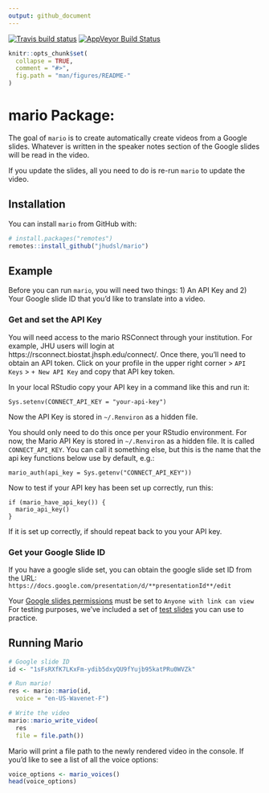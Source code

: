 ```yaml
---
output: github_document
---
```


[![Travis build status](https://travis-ci.com/jhudsl/mario.svg?branch=master)](https://travis-ci.com/jhudsl/mario)
[![AppVeyor Build Status](https://ci.appveyor.com/api/projects/status/github/jhudsl/mario?branch=master&svg=true)](https://ci.appveyor.com/project/jhudsl/mario)
<!-- README.md is generated from README.Rmd. Please edit that file -->

```r
knitr::opts_chunk$set(
  collapse = TRUE,
  comment = "#>",
  fig.path = "man/figures/README-"
)
```

# mario Package:

The goal of `mario` is to create automatically create videos from a Google slides.
Whatever is written in the speaker notes section of the Google slides will be read in the video.

If you update the slides, all you need to do is re-run `mario` to update the video.

## Installation

You can install `mario` from GitHub with:

``` r
# install.packages("remotes")
remotes::install_github("jhudsl/mario")
```

## Example

Before you can run `mario`, you will need two things:
1) An API Key and
2) Your Google slide ID that you'd like to translate into a video.

### Get and set the API Key

You will need access to the mario RSConnect through your institution. For example, JHU users will login at https://rsconnect.biostat.jhsph.edu/connect/. Once there, you'll need to obtain an API token.
Click on your profile in the upper right corner > `API Keys` > `+ New API Key` and copy that API key token.

In your local RStudio copy your API key in a command like this and run it:
```
Sys.setenv(CONNECT_API_KEY = "your-api-key")
```
Now the API Key is stored in `~/.Renviron` as a hidden file.

You should only need to do this once per your RStudio environment.
For now, the Mario API Key is stored in `~/.Renviron` as a hidden file.
It is called `CONNECT_API_KEY`. You can call it something else, but this is the name that the api key functions below use by default, e.g.:

`mario_auth(api_key = Sys.getenv("CONNECT_API_KEY"))`


Now to test if your API key has been set up correctly, run this:
```
if (mario_have_api_key()) {
  mario_api_key()
}
```
If it is set up correctly, if should repeat back to you your API key.

### Get your Google Slide ID

If you have a google slide set, you can obtain the google slide set ID from the URL:
`https://docs.google.com/presentation/d/**presentationId**/edit`

Your [Google slides permissions](https://artofpresentations.com/give-permissions-on-google-slides/) must be set to `Anyone with link can view`
For testing purposes, we've included a set of [test slides](https://docs.google.com/presentation/d/1sFsRXfK7LKxFm-ydib5dxyQU9fYujb95katPRu0WVZk/edit#slide=id.p) you can use to practice.

## Running Mario

```r
# Google slide ID
id <- "1sFsRXfK7LKxFm-ydib5dxyQU9fYujb95katPRu0WVZk"

# Run mario!
res <- mario::mario(id,
  voice = "en-US-Wavenet-F")

# Write the video
mario::mario_write_video(
  res
  file = file.path())
```

Mario will print a file path to the newly rendered video in the console.
If you'd like to see a list of all the voice options:

```r
voice_options <- mario_voices()
head(voice_options)
```
